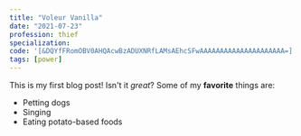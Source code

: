 ```yaml
---
title: "Voleur Vanilla"
date: "2021-07-23"
profession: thief
specialization: 
code: '[&DQYfFRomOBV0AHQAcwBzADUXNRfLAMsAEhcSFwAAAAAAAAAAAAAAAAAAAAA=]'
tags: [power]
---
```

This is my first blog post! Isn't it *great*?
Some of my **favorite** things are:
* Petting dogs
* Singing
* Eating potato-based foods